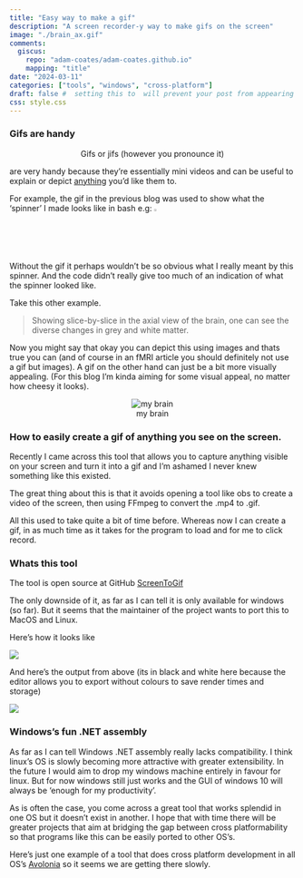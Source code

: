 ```yaml
---
title: "Easy way to make a gif"
description: "A screen recorder-y way to make gifs on the screen"
image: "./brain_ax.gif"
comments:
  giscus:
    repo: "adam-coates/adam-coates.github.io"
    mapping: "title"
date: "2024-03-11"
categories: ["tools", "windows", "cross-platform"]
draft: false #  setting this to  will prevent your post from appearing on your listing page until you're ready
css: style.css
---
```


### Gifs are handy

<center>Gifs or jifs (however you pronounce it) </center> 


are very handy because they're essentially mini videos and can be useful to explain or depict <u>anything</u> you'd like them to.

For example, the gif in the previous blog was used to show what the 'spinner' I made looks like in bash e.g: ![](./spin.gif){width=2%} 

Without the gif it perhaps wouldn't be so obvious what I really meant by this spinner. And the code didn't really give too much of an indication of what the spinner looked like. 

Take this other example. 

> Showing slice-by-slice in the axial view of the brain, one can see the diverse changes in grey and white matter. 

Now you might say that okay you can depict this using images and thats true you can (and of course in an fMRI article you should definitely not use a gif but images). A gif on the other hand can just be a bit more visually appealing. (For this blog I'm kinda aiming for some visual appeal, no matter how cheesy it looks). 

<center>
![my brain](./brain_ax.gif)
</center>

### How to easily create a gif of anything you see on the screen.

Recently I came across this tool that allows you to capture anything visible on your screen and turn it into a gif and I'm ashamed I never knew something like this existed. 

The great thing about this is that it avoids opening a tool like obs to create a video of the screen, then using FFmpeg to convert the .mp4 to .gif. 

All this used to take quite a bit of time before. Whereas now I can create a gif, in as much time as it takes for the program to load and for me to click record. 

### Whats this tool

The tool is open source at GitHub <a href="https://github.com/NickeManarin/ScreenToGif" class="button">ScreenToGif</a> 

The only downside of it, as far as I can tell it is only available for windows (so far). But it seems that the maintainer of the project wants to port this to MacOS and Linux. 


Here's how it looks like 

![](./screen_to_gif.png)

And here's the output from above (its in black and white here because the editor allows you to export without colours to save render times and storage)

![](./screen_to_gifEG.gif)



### Windows's fun .NET assembly

As far as I can tell Windows .NET assembly really lacks compatibility. I think linux's OS is slowly becoming more attractive with greater extensibility. In the future I would aim to drop my windows machine entirely in favour for linux. But for now windows still just works and the GUI of windows 10 will always be 'enough for my productivity'. 

As is often the case, you come across a great tool that works splendid in one OS but it doesn't exist in another. I hope that with time there will be greater projects that aim at bridging the gap between cross platformability so that programs like this can be easily ported to other OS's.

Here's just one example of a tool that does cross platform development in all OS's <a href="https://github.com/AvaloniaUI/Avalonia/" class="button">Avolonia</a>  so it seems we are getting there slowly. 
